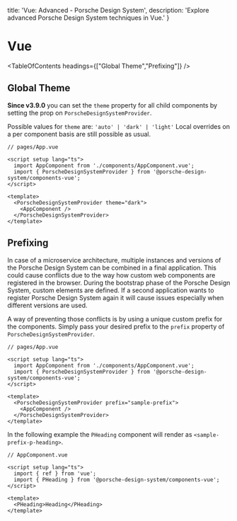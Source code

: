 
  title: 'Vue: Advanced - Porsche Design System',
  description: 'Explore advanced Porsche Design System techniques in Vue.'
}

# Vue

<TableOfContents headings={["Global Theme","Prefixing"]} />

## Global Theme

**Since v3.9.0** you can set the `theme` property for all child components by setting the prop on
`PorscheDesignSystemProvider`.

Possible values for `theme` are: `'auto' | 'dark' | 'light'`
Local overrides on a per component basis are still possible as usual.

```tsx
// pages/App.vue

<script setup lang="ts">
  import AppComponent from './components/AppComponent.vue';
  import { PorscheDesignSystemProvider } from '@porsche-design-system/components-vue';
</script>

<template>
  <PorscheDesignSystemProvider theme="dark">
    <AppComponent />
  </PorscheDesignSystemProvider>
</template>
```

## Prefixing

In case of a microservice architecture, multiple instances and versions of the Porsche Design System can be combined in
a final application. This could cause conflicts due to the way how custom web components are registered in the browser.
During the bootstrap phase of the Porsche Design System, custom elements are defined. If a second application wants to
register Porsche Design System again it will cause issues especially when different versions are used.

A way of preventing those conflicts is by using a unique custom prefix for the components. Simply pass your desired
prefix to the `prefix` property of `PorscheDesignSystemProvider`.

```tsx
// pages/App.vue

<script setup lang="ts">
  import AppComponent from './components/AppComponent.vue';
  import { PorscheDesignSystemProvider } from '@porsche-design-system/components-vue';
</script>

<template>
  <PorscheDesignSystemProvider prefix="sample-prefix">
    <AppComponent />
  </PorscheDesignSystemProvider>
</template>
```

In the following example the `PHeading` component will render as `<sample-prefix-p-heading>`.

```tsx
// AppComponent.vue

<script setup lang="ts">
  import { ref } from 'vue';
  import { PHeading } from '@porsche-design-system/components-vue';
</script>

<template>
  <PHeading>Heading</PHeading>
</template>
```

